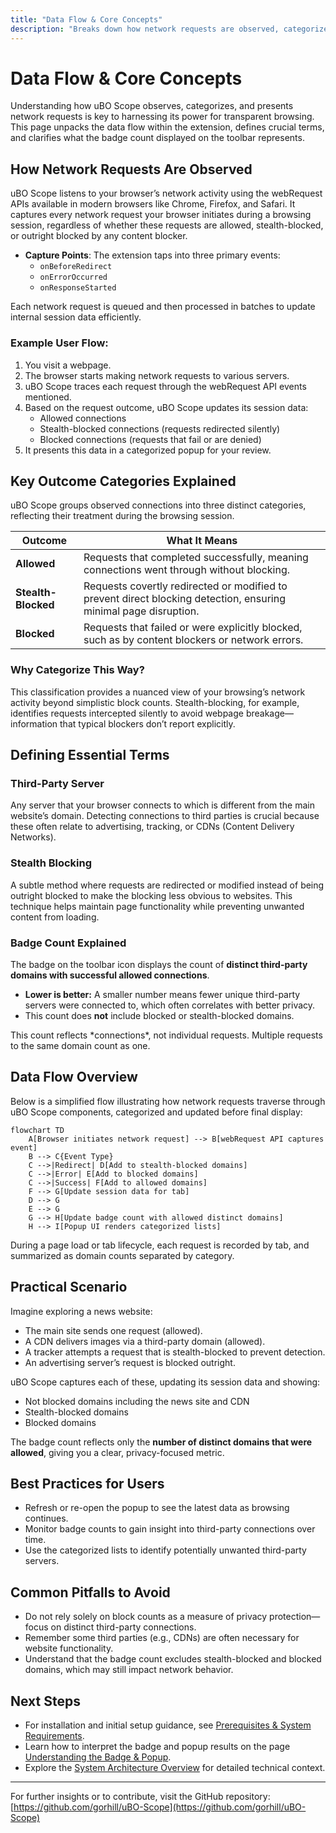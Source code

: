 ```yaml
---
title: "Data Flow & Core Concepts"
description: "Breaks down how network requests are observed, categorized (allowed, stealth, blocked), and displayed to the user. Defines essential terms like 'third-party server', 'stealth blocking', and clarifies what the badge count represents."
---
```


# Data Flow & Core Concepts

Understanding how uBO Scope observes, categorizes, and presents network requests is key to harnessing its power for transparent browsing. This page unpacks the data flow within the extension, defines crucial terms, and clarifies what the badge count displayed on the toolbar represents.

## How Network Requests Are Observed

uBO Scope listens to your browser’s network activity using the webRequest APIs available in modern browsers like Chrome, Firefox, and Safari. It captures every network request your browser initiates during a browsing session, regardless of whether these requests are allowed, stealth-blocked, or outright blocked by any content blocker.

- **Capture Points**: The extension taps into three primary events:
  - `onBeforeRedirect`
  - `onErrorOccurred`
  - `onResponseStarted`

Each network request is queued and then processed in batches to update internal session data efficiently.

### Example User Flow:

1. You visit a webpage.
2. The browser starts making network requests to various servers.
3. uBO Scope traces each request through the webRequest API events mentioned.
4. Based on the request outcome, uBO Scope updates its session data:
   - Allowed connections
   - Stealth-blocked connections (requests redirected silently)
   - Blocked connections (requests that fail or are denied)
5. It presents this data in a categorized popup for your review.

## Key Outcome Categories Explained

uBO Scope groups observed connections into three distinct categories, reflecting their treatment during the browsing session.

| Outcome          | What It Means                                                                                              |
|------------------|----------------------------------------------------------------------------------------------------------|
| **Allowed**      | Requests that completed successfully, meaning connections went through without blocking.                  |
| **Stealth-Blocked** | Requests covertly redirected or modified to prevent direct blocking detection, ensuring minimal page disruption. |
| **Blocked**      | Requests that failed or were explicitly blocked, such as by content blockers or network errors.            |

### Why Categorize This Way?

This classification provides a nuanced view of your browsing’s network activity beyond simplistic block counts. Stealth-blocking, for example, identifies requests intercepted silently to avoid webpage breakage—information that typical blockers don’t report explicitly.

## Defining Essential Terms

### Third-Party Server

Any server that your browser connects to which is different from the main website’s domain. Detecting connections to third parties is crucial because these often relate to advertising, tracking, or CDNs (Content Delivery Networks).

### Stealth Blocking

A subtle method where requests are redirected or modified instead of being outright blocked to make the blocking less obvious to websites. This technique helps maintain page functionality while preventing unwanted content from loading.

### Badge Count Explained

The badge on the toolbar icon displays the count of **distinct third-party domains with successful allowed connections**. 

- **Lower is better:** A smaller number means fewer unique third-party servers were connected to, which often correlates with better privacy.
- This count does **not** include blocked or stealth-blocked domains.

<Tip>
This count reflects *connections*, not individual requests. Multiple requests to the same domain count as one.
</Tip>

## Data Flow Overview

Below is a simplified flow illustrating how network requests traverse through uBO Scope components, categorized and updated before final display:

```mermaid
flowchart TD
    A[Browser initiates network request] --> B[webRequest API captures event]
    B --> C{Event Type}
    C -->|Redirect| D[Add to stealth-blocked domains]
    C -->|Error| E[Add to blocked domains]
    C -->|Success| F[Add to allowed domains]
    F --> G[Update session data for tab]
    D --> G
    E --> G
    G --> H[Update badge count with allowed distinct domains]
    H --> I[Popup UI renders categorized lists]
```

During a page load or tab lifecycle, each request is recorded by tab, and summarized as domain counts separated by category.

## Practical Scenario

Imagine exploring a news website:

- The main site sends one request (allowed).
- A CDN delivers images via a third-party domain (allowed).
- A tracker attempts a request that is stealth-blocked to prevent detection.
- An advertising server’s request is blocked outright.

uBO Scope captures each of these, updating its session data and showing:

- Not blocked domains including the news site and CDN
- Stealth-blocked domains
- Blocked domains

The badge count reflects only the **number of distinct domains that were allowed**, giving you a clear, privacy-focused metric.

## Best Practices for Users

- Refresh or re-open the popup to see the latest data as browsing continues.
- Monitor badge counts to gain insight into third-party connections over time.
- Use the categorized lists to identify potentially unwanted third-party servers.

## Common Pitfalls to Avoid

- Do not rely solely on block counts as a measure of privacy protection—focus on distinct third-party connections.
- Remember some third parties (e.g., CDNs) are often necessary for website functionality.
- Understand that the badge count excludes stealth-blocked and blocked domains, which may still impact network behavior.

## Next Steps

- For installation and initial setup guidance, see [Prerequisites & System Requirements](/getting-started/installation-quickstart/prerequisites-system-requirements).
- Learn how to interpret the badge and popup results on the page [Understanding the Badge & Popup](/getting-started/setup-usage/interpreting-results).
- Explore the [System Architecture Overview](/overview/product-architecture/system-architecture-diagram) for detailed technical context.

---

For further insights or to contribute, visit the GitHub repository: [https://github.com/gorhill/uBO-Scope](https://github.com/gorhill/uBO-Scope)

